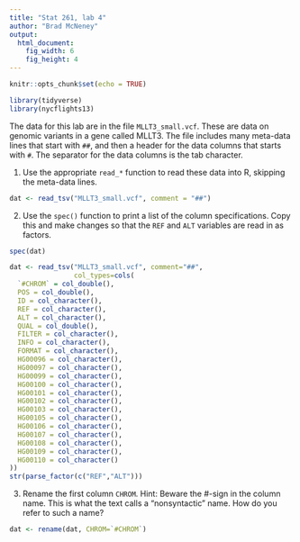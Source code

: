 ---
title: "Stat 261, lab 4"
author: "Brad McNeney"
output: 
  html_document:
    fig_width: 6
    fig_height: 4
---

```{r setup, include=FALSE}
knitr::opts_chunk$set(echo = TRUE)
```


```{r}
library(tidyverse)
library(nycflights13)
```

The data for this lab are in the file `MLLT3_small.vcf`. These are data
on genomic variants in a gene called MLLT3. The file 
includes many meta-data lines that start with `##`, and then a
header for the data columns that starts with `#`. The 
separator for the data columns is the tab character.

1. Use the appropriate `read_*` function to read these data into R, skipping the
meta-data lines.
```{r}
dat <- read_tsv("MLLT3_small.vcf", comment = "##")
```

2. Use the `spec()` function to print a list of the column specifications. 
Copy this and make changes so that the `REF` and `ALT` variables 
are read in as factors.
```{r}
spec(dat)
```
```{r}
dat <- read_tsv("MLLT3_small.vcf", comment="##",
                col_types=cols(
  `#CHROM` = col_double(),
  POS = col_double(),
  ID = col_character(),
  REF = col_character(),
  ALT = col_character(),
  QUAL = col_double(),
  FILTER = col_character(),
  INFO = col_character(),
  FORMAT = col_character(),
  HG00096 = col_character(),
  HG00097 = col_character(),
  HG00099 = col_character(),
  HG00100 = col_character(),
  HG00101 = col_character(),
  HG00102 = col_character(),
  HG00103 = col_character(),
  HG00105 = col_character(),
  HG00106 = col_character(),
  HG00107 = col_character(),
  HG00108 = col_character(),
  HG00109 = col_character(),
  HG00110 = col_character()
))
str(parse_factor(c("REF","ALT")))

```
3. Rename the first column `CHROM`. Hint: Beware the #-sign in the column name. This
is what the text calls a "nonsyntactic" name. How do you refer to such a name?

```{r}
dat <- rename(dat, CHROM=`#CHROM`)
```



